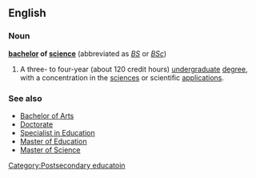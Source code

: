 ==English==

===Noun===
{{wikipedia}}
'''[[bachelor]] of [[science]]'''  (abbreviated as ''[[BS]]'' or ''[[BSc]]'')
#A three- to four-year (about 120 credit hours) [[undergraduate]] [[degree]], with a concentration in the [[science]]s or scientific [[application]]s.


===See also===
*[[Bachelor of Arts]]
*[[Doctorate]]
*[[Specialist in Education]]
*[[Master of Education]]
*[[Master of Science]]

[[Category:Postsecondary educatoin]]